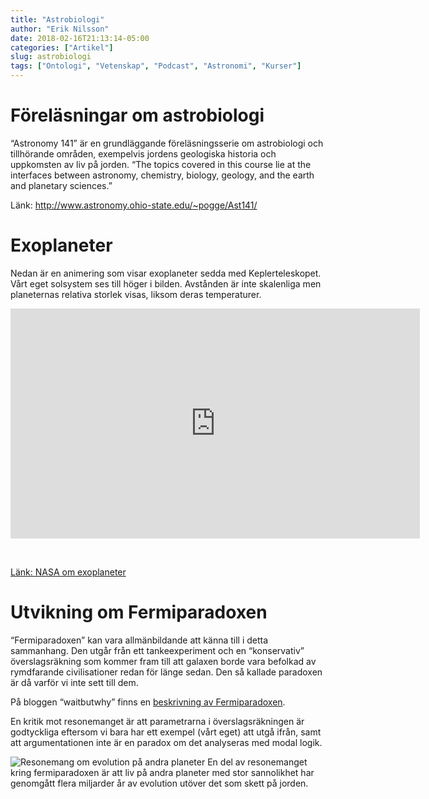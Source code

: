 ```yaml
---
title: "Astrobiologi"
author: "Erik Nilsson"
date: 2018-02-16T21:13:14-05:00
categories: ["Artikel"]
slug: astrobiologi
tags: ["Ontologi", "Vetenskap", "Podcast", "Astronomi", "Kurser"]
---
```


# Föreläsningar om astrobiologi

"Astronomy 141" är en grundläggande föreläsningsserie om astrobiologi och tillhörande områden, exempelvis jordens geologiska historia och uppkomsten av liv på jorden. "The topics covered in this course lie at the interfaces between astronomy, chemistry, biology, geology, and the earth and planetary sciences."

Länk: <http://www.astronomy.ohio-state.edu/~pogge/Ast141/>

# Exoplaneter

Nedan är en animering som visar exoplaneter sedda med Keplerteleskopet. Vårt eget solsystem ses till höger i bilden. Avstånden är inte skalenliga men planeternas relativa storlek visas, liksom deras temperaturer.

<iframe width="655" height="368" src="https://www.youtube.com/embed/_DnDeBa0KFc" frameborder="0" allow="autoplay; encrypted-media" allowfullscreen></iframe>

</br>

[Länk: NASA om exoplaneter](https://exoplanets.nasa.gov/)

# Utvikning om Fermiparadoxen

"Fermiparadoxen" kan vara allmänbildande att känna till i detta sammanhang. Den utgår från ett tankeexperiment och en "konservativ" överslagsräkning som kommer fram till att galaxen borde vara befolkad av rymdfarande civilisationer redan för länge sedan. Den så kallade paradoxen är då varför vi inte sett till dem. 

På bloggen "waitbutwhy" finns en [beskrivning av Fermiparadoxen ](https://waitbutwhy.com/2014/05/fermi-paradox.html).

En kritik mot resonemanget är att parametrarna i överslagsräkningen är godtyckliga eftersom vi bara har ett exempel (vårt eget) att utgå ifrån, samt att argumentationen inte är en paradox om det analyseras med modal logik.

![Resonemang om evolution på andra planeter](/media/fermiparadox_timeline.png) En del av resonemanget kring fermiparadoxen är att liv på andra planeter med stor sannolikhet har genomgått flera miljarder år av evolution utöver det som skett på jorden.

<!-- En delförklaring kan vara att intelligent liv är mycket ovanligt. Man kan exempelvis notera att dinosaurierna existerade i 170 Ma utan att utveckla intelligens (det tog däggdjuren 230 Ma, det tog 3.4 miljarder år på jorden) -->
